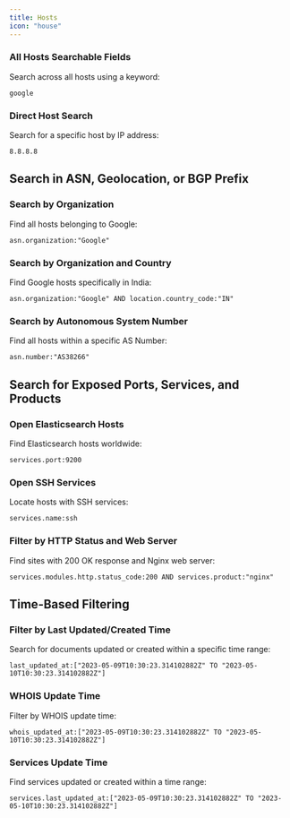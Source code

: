 ```yaml
---
title: Hosts
icon: "house"
---
```


### All Hosts Searchable Fields

Search across all hosts using a keyword:

```
google
```

### Direct Host Search

Search for a specific host by IP address:

```
8.8.8.8
```

## Search in ASN, Geolocation, or BGP Prefix

### Search by Organization

Find all hosts belonging to Google:

```
asn.organization:"Google"
```

### Search by Organization and Country

Find Google hosts specifically in India:

```
asn.organization:"Google" AND location.country_code:"IN"
```

### Search by Autonomous System Number

Find all hosts within a specific AS Number:

```
asn.number:"AS38266"
```

## Search for Exposed Ports, Services, and Products

### Open Elasticsearch Hosts

Find Elasticsearch hosts worldwide:

```
services.port:9200
```

### Open SSH Services

Locate hosts with SSH services:

```
services.name:ssh
```

### Filter by HTTP Status and Web Server

Find sites with 200 OK response and Nginx web server:

```
services.modules.http.status_code:200 AND services.product:"nginx"
```

## Time-Based Filtering

### Filter by Last Updated/Created Time

Search for documents updated or created within a specific time range:

```
last_updated_at:["2023-05-09T10:30:23.314102882Z" TO "2023-05-10T10:30:23.314102882Z"]
```

### WHOIS Update Time

Filter by WHOIS update time:

```
whois_updated_at:["2023-05-09T10:30:23.314102882Z" TO "2023-05-10T10:30:23.314102882Z"]
```

### Services Update Time

Find services updated or created within a time range:

```
services.last_updated_at:["2023-05-09T10:30:23.314102882Z" TO "2023-05-10T10:30:23.314102882Z"]
```